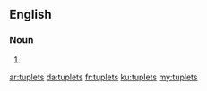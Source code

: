 ==English==

===Noun===
{{head|en|plural}}

# {{plural of|tuplet|lang=en}}

[[ar:tuplets]]
[[da:tuplets]]
[[fr:tuplets]]
[[ku:tuplets]]
[[my:tuplets]]